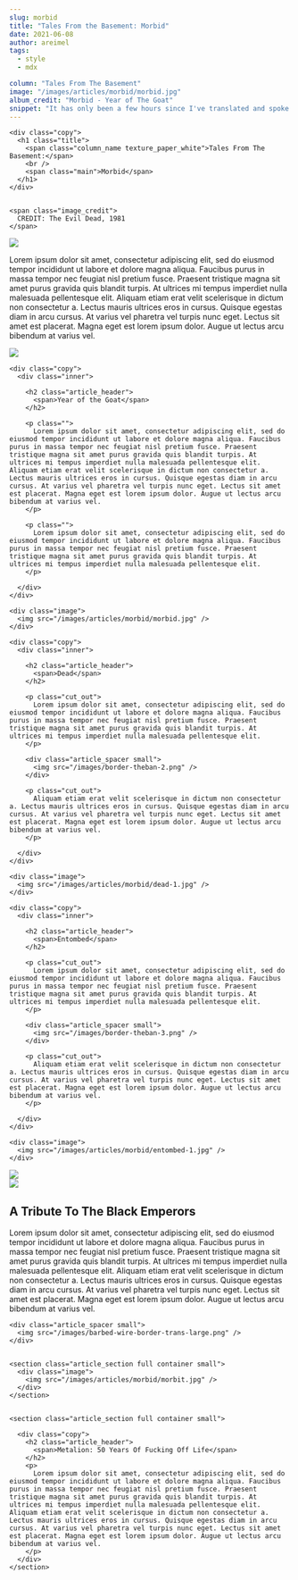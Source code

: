 ```yaml
---
slug: morbid
title: "Tales From the Basement: Morbid"
date: 2021-06-08
author: areimel
tags:
  - style
  - mdx

column: "Tales From The Basement"
image: "/images/articles/morbid/morbid.jpg"
album_credit: "Morbid - Year of The Goat"
snippet: "It has only been a few hours since I've translated and spoke aloud the first of the demon resurrection passages from the Book of the Dead"
---
```



<article>
  
  
  <section class="article_hero container" >
    
    <div class="copy">
      <h1 class="title">
        <span class="column_name texture_paper_white">Tales From The Basement:</span>
        <br />
        <span class="main">Morbid</span>
      </h1>
    </div>
    
    
    <span class="image_credit">
      CREDIT: The Evil Dead, 1981
    </span>

  </section>
  
  
  <div class="article_spacer">
    <img src="/images/barbed-wire-border-trans-large.png" />
  </div>
  
  <section class="article_section full container small">
    <div class="copy">
      <p>
        Lorem ipsum dolor sit amet, consectetur adipiscing elit, sed do eiusmod tempor incididunt ut labore et dolore magna aliqua. Faucibus purus in massa tempor nec feugiat nisl pretium fusce. Praesent tristique magna sit amet purus gravida quis blandit turpis. At ultrices mi tempus imperdiet nulla malesuada pellentesque elit. Aliquam etiam erat velit scelerisque in dictum non consectetur a. Lectus mauris ultrices eros in cursus. Quisque egestas diam in arcu cursus. At varius vel pharetra vel turpis nunc eget. Lectus sit amet est placerat. Magna eget est lorem ipsum dolor. Augue ut lectus arcu bibendum at varius vel.
      </p>
    </div>
  </section>
  
  <div class="article_spacer">
    <img src="/images/barbed-wire-border-trans-large.png" />
  </div>
  

  <section class="article_section container" mobile-flex="column">
    
    <div class="copy">
      <div class="inner">
        
        <h2 class="article_header">
          <span>Year of the Goat</span>
        </h2>
        
        <p class="">
          Lorem ipsum dolor sit amet, consectetur adipiscing elit, sed do eiusmod tempor incididunt ut labore et dolore magna aliqua. Faucibus purus in massa tempor nec feugiat nisl pretium fusce. Praesent tristique magna sit amet purus gravida quis blandit turpis. At ultrices mi tempus imperdiet nulla malesuada pellentesque elit. Aliquam etiam erat velit scelerisque in dictum non consectetur a. Lectus mauris ultrices eros in cursus. Quisque egestas diam in arcu cursus. At varius vel pharetra vel turpis nunc eget. Lectus sit amet est placerat. Magna eget est lorem ipsum dolor. Augue ut lectus arcu bibendum at varius vel.
        </p>
        
        <p class="">
          Lorem ipsum dolor sit amet, consectetur adipiscing elit, sed do eiusmod tempor incididunt ut labore et dolore magna aliqua. Faucibus purus in massa tempor nec feugiat nisl pretium fusce. Praesent tristique magna sit amet purus gravida quis blandit turpis. At ultrices mi tempus imperdiet nulla malesuada pellentesque elit. 
        </p>
        
      </div>
    </div>
    
    <div class="image">
      <img src="/images/articles/morbid/morbid.jpg" />
    </div>
    
  </section>
  
  
  
  <section class="article_section row_reverse container" mobile-flex="column">
    
    <div class="copy">
      <div class="inner">
        
        <h2 class="article_header">
          <span>Dead</span>
        </h2>
        
        <p class="cut_out">
          Lorem ipsum dolor sit amet, consectetur adipiscing elit, sed do eiusmod tempor incididunt ut labore et dolore magna aliqua. Faucibus purus in massa tempor nec feugiat nisl pretium fusce. Praesent tristique magna sit amet purus gravida quis blandit turpis. At ultrices mi tempus imperdiet nulla malesuada pellentesque elit. 
        </p>
        
        <div class="article_spacer small">
          <img src="/images/border-theban-2.png" />
        </div>
        
        <p class="cut_out">
          Aliquam etiam erat velit scelerisque in dictum non consectetur a. Lectus mauris ultrices eros in cursus. Quisque egestas diam in arcu cursus. At varius vel pharetra vel turpis nunc eget. Lectus sit amet est placerat. Magna eget est lorem ipsum dolor. Augue ut lectus arcu bibendum at varius vel.
        </p>
        
      </div>
    </div>
    
    <div class="image">
      <img src="/images/articles/morbid/dead-1.jpg" />
    </div>
    
  </section>
  
  
  
  <section class="article_section container" mobile-flex="column">
    
    <div class="copy">
      <div class="inner">
        
        <h2 class="article_header">
          <span>Entombed</span>
        </h2>
        
        <p class="cut_out">
          Lorem ipsum dolor sit amet, consectetur adipiscing elit, sed do eiusmod tempor incididunt ut labore et dolore magna aliqua. Faucibus purus in massa tempor nec feugiat nisl pretium fusce. Praesent tristique magna sit amet purus gravida quis blandit turpis. At ultrices mi tempus imperdiet nulla malesuada pellentesque elit. 
        </p>
        
        <div class="article_spacer small">
          <img src="/images/border-theban-3.png" />
        </div>
        
        <p class="cut_out">
          Aliquam etiam erat velit scelerisque in dictum non consectetur a. Lectus mauris ultrices eros in cursus. Quisque egestas diam in arcu cursus. At varius vel pharetra vel turpis nunc eget. Lectus sit amet est placerat. Magna eget est lorem ipsum dolor. Augue ut lectus arcu bibendum at varius vel.
        </p>
        
      </div>
    </div>
    
    <div class="image">
      <img src="/images/articles/morbid/entombed-1.jpg" />
    </div>
    
  </section>
  
  <div class="article_spacer small">
    <img src="/images/barbed-wire-border-trans-large.png" />
  </div>
  
  
  <section class="article_section full container small">
    <div class="image">
      <img src="/images/articles/morbid/black-emperors.jpg" />
    </div>
  </section>
  
  
  <section class="article_section full container small">
    <div class="copy">
      <h2 class="article_header">
        <span>A Tribute To The Black Emperors</span>
      </h2>
      <p>
        Lorem ipsum dolor sit amet, consectetur adipiscing elit, sed do eiusmod tempor incididunt ut labore et dolore magna aliqua. Faucibus purus in massa tempor nec feugiat nisl pretium fusce. Praesent tristique magna sit amet purus gravida quis blandit turpis. At ultrices mi tempus imperdiet nulla malesuada pellentesque elit. Aliquam etiam erat velit scelerisque in dictum non consectetur a. Lectus mauris ultrices eros in cursus. Quisque egestas diam in arcu cursus. At varius vel pharetra vel turpis nunc eget. Lectus sit amet est placerat. Magna eget est lorem ipsum dolor. Augue ut lectus arcu bibendum at varius vel.
      </p>
    </div>
  </section>
  
  
    <div class="article_spacer small">
      <img src="/images/barbed-wire-border-trans-large.png" />
    </div>
    
    
    <section class="article_section full container small">
      <div class="image">
        <img src="/images/articles/morbid/morbit.jpg" />
      </div>
    </section>
    
    
    <section class="article_section full container small">
      
      <div class="copy">
        <h2 class="article_header">
          <span>Metalion: 50 Years Of Fucking Off Life</span>
        </h2>
        <p>
          Lorem ipsum dolor sit amet, consectetur adipiscing elit, sed do eiusmod tempor incididunt ut labore et dolore magna aliqua. Faucibus purus in massa tempor nec feugiat nisl pretium fusce. Praesent tristique magna sit amet purus gravida quis blandit turpis. At ultrices mi tempus imperdiet nulla malesuada pellentesque elit. Aliquam etiam erat velit scelerisque in dictum non consectetur a. Lectus mauris ultrices eros in cursus. Quisque egestas diam in arcu cursus. At varius vel pharetra vel turpis nunc eget. Lectus sit amet est placerat. Magna eget est lorem ipsum dolor. Augue ut lectus arcu bibendum at varius vel.
        </p>
      </div>
    </section>
    
</article>